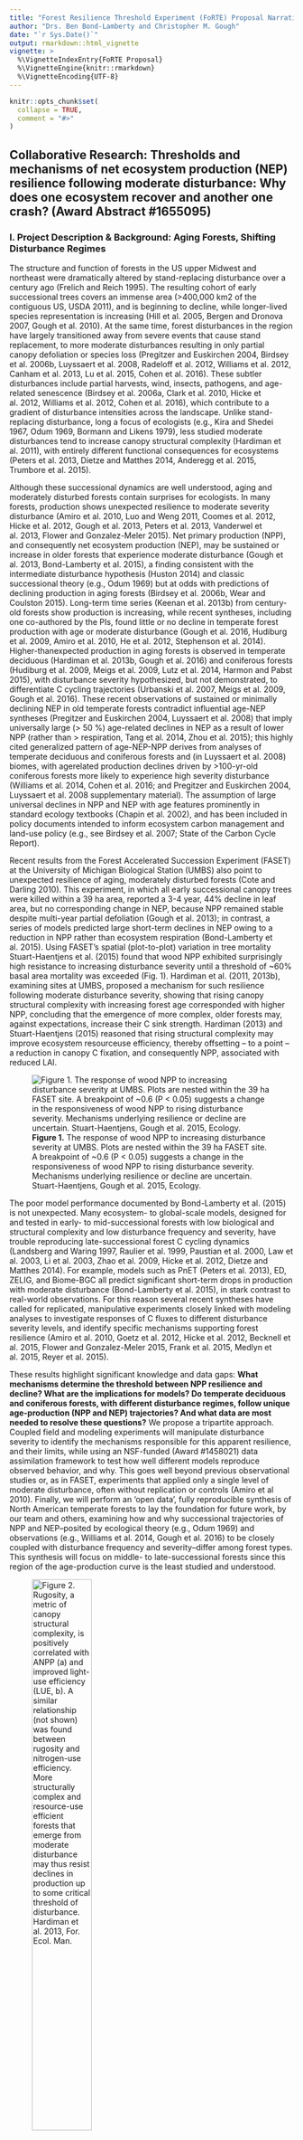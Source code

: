 ```yaml
---
title: "Forest Resilience Threshold Experiment (FoRTE) Proposal Narrative"
author: "Drs. Ben Bond-Lamberty and Christopher M. Gough"
date: "`r Sys.Date()`"
output: rmarkdown::html_vignette
vignette: >
  %\VignetteIndexEntry{FoRTE Proposal}
  %\VignetteEngine{knitr::rmarkdown}
  %\VignetteEncoding{UTF-8}
---
```


```r
knitr::opts_chunk$set(
  collapse = TRUE,
  comment = "#>"
)
```

## Collaborative Research: Thresholds and mechanisms of net ecosystem production (NEP) resilience following moderate disturbance: Why does one ecosystem recover and another one crash? (Award Abstract #1655095)


### I. Project Description & Background: Aging Forests, Shifting Disturbance Regimes
  The structure and function of forests in the US upper Midwest and northeast were dramatically altered by stand-replacing disturbance over a century ago (Frelich and Reich 1995). The resulting cohort of early successional trees covers an immense area (>400,000 km2 of the contiguous US, USDA 2011), and is beginning to decline, while longer-lived species representation is increasing (Hill et al. 2005, Bergen and Dronova 2007, Gough et al. 2010). At the same time, forest disturbances in the region have largely transitioned away from severe events that cause stand replacement, to more moderate disturbances resulting in only partial canopy defoliation or species loss (Pregitzer and Euskirchen 2004, Birdsey et al. 2006b, Luyssaert et al. 2008, Radeloff et al. 2012, Williams et al. 2012, Canham et al. 2013, Lu et al. 2015, Cohen et al. 2016). These subtler disturbances include partial harvests, wind, insects, pathogens, and age-related senescence (Birdsey et al. 2006a, Clark et al. 2010, Hicke et al. 2012, Williams et al. 2012, Cohen et al. 2016), which contribute to a gradient of disturbance intensities across the landscape. Unlike stand-replacing disturbance, long a focus of ecologists (e.g., Kira and Shedei 1967, Odum 1969, Bormann and Likens 1979), less studied moderate disturbances tend to increase canopy structural complexity (Hardiman et al. 2011), with entirely different functional consequences for ecosystems (Peters et al. 2013, Dietze and Matthes 2014, Anderegg et al. 2015, Trumbore et al. 2015). 

  Although these successional dynamics are well understood, aging and moderately disturbed forests contain surprises for ecologists. In many forests, production shows unexpected resilience to moderate severity disturbance (Amiro et al. 2010, Luo and Weng 2011, Coomes et al. 2012, Hicke et al. 2012, Gough et al. 2013, Peters et al. 2013, Vanderwel et al. 2013, Flower and Gonzalez-Meler 2015). Net primary production (NPP), and consequently net ecosystem production (NEP), may be sustained or increase in older forests that experience moderate disturbance (Gough et al. 2013, Bond-Lamberty et al. 2015), a finding consistent with the intermediate disturbance hypothesis (Huston 2014) and classic successional theory (e.g., Odum 1969) but at odds with predictions of declining production in aging forests (Birdsey et al. 2006b, Wear and Coulston 2015). Long-term time series (Keenan et al. 2013b) from century-old forests show production is increasing, while recent syntheses, including one co-authored by the PIs, found little or no decline in temperate forest production with age or moderate disturbance (Gough et al. 2016, Hudiburg et al. 2009, Amiro et al. 2010, He et al. 2012, Stephenson et al. 2014). Higher-thanexpected production in aging forests is observed in temperate deciduous (Hardiman et al. 2013b, Gough et al. 2016) and coniferous forests (Hudiburg et al. 2009, Meigs et al. 2009, Lutz et al. 2014, Harmon and Pabst 2015), with disturbance severity hypothesized, but not demonstrated, to differentiate C cycling trajectories (Urbanski et al. 2007, Meigs et al. 2009, Gough et al. 2016). These recent observations of sustained or minimally declining NEP in old temperate forests contradict influential age-NEP syntheses (Pregitzer and Euskirchen 2004, Luyssaert et al. 2008) that imply universally large (> 50 %) age-related declines in NEP as a result of lower NPP (rather than > respiration, Tang et al. 2014, Zhou et al. 2015); this highly cited generalized pattern of age-NEP-NPP derives from analyses of temperate deciduous and coniferous forests and (in Luyssaert et al. 2008) biomes, with agerelated production declines driven by >100-yr-old coniferous forests more likely to experience high severity disturbance (Williams et al. 2014, Cohen et al. 2016; and Pregitzer and Euskirchen 2004, Luyssaert et al. 2008 supplementary material). The assumption of large universal declines in NPP and NEP with age features prominently in standard ecology textbooks (Chapin et al. 2002), and has been included in policy documents intended to inform ecosystem carbon management and land-use policy (e.g., see Birdsey et al. 2007; State of the Carbon Cycle Report).

  Recent results from the Forest Accelerated Succession Experiment (FASET) at the University of Michigan Biological Station (UMBS) also point to unexpected resilience of aging, moderately disturbed forests (Cote and Darling 2010). This experiment, in which all early successional canopy trees were killed within a 39 ha area, reported a 3-4 year, 44% decline in leaf area, but no corresponding change in NEP, because NPP remained stable despite multi-year partial defoliation (Gough et al. 2013); in contrast, a series of models predicted large short-term declines in NEP owing to a reduction in NPP rather than ecosystem respiration (Bond-Lamberty et al. 2015). Using FASET’s spatial (plot-to-plot) variation in tree mortality Stuart-Haentjens et al. (2015) found that wood NPP exhibited surprisingly high resistance to increasing disturbance severity until a threshold of ~60% basal area mortality was exceeded (Fig. 1). Hardiman et al. (2011, 2013b), examining sites at UMBS, proposed a mechanism for such resilience following moderate disturbance severity, showing that rising canopy structural complexity with increasing forest age corresponded with higher NPP, concluding that the emergence of more complex, older forests may, against expectations, increase their C sink strength. Hardiman (2013) and Stuart-Haentjens (2015) reasoned that rising structural complexity may improve ecosystem resourceuse efficiency, thereby offsetting – to a point – a reduction in canopy C fixation, and consequently NPP, associated with reduced LAI.
  
  ![**Figure 1.** The response of wood NPP to increasing disturbance severity at UMBS. Plots are nested within the 39 ha FASET site. A breakpoint of ~0.6 (P < 0.05) suggests a change in the responsiveness of wood NPP to rising disturbance severity. Mechanisms underlying resilience or decline are uncertain. Stuart-Haentjens, Gough et al. 2015, Ecology.](proposal_fig_1.PNG)
  
  The poor model performance documented by Bond-Lamberty et al. (2015) is not unexpected. Many ecosystem- to global-scale models, designed for and tested in early- to mid-successional forests with low biological and structural complexity and low disturbance frequency and severity, have trouble reproducing late-successional forest C cycling dynamics (Landsberg and Waring 1997, Raulier et al. 1999, Paustian et al. 2000, Law et al. 2003, Li et al. 2003, Zhao et al. 2009, Hicke et al. 2012, Dietze and Matthes 2014). For example, models such as PnET (Peters et al. 2013), ED, ZELIG, and Biome-BGC all predict significant short-term drops in production with moderate disturbance (Bond-Lamberty et al. 2015), in stark contrast to real-world observations. For this reason several recent syntheses have called for replicated, manipulative experiments closely linked with modeling analyses to investigate responses of C fluxes to different disturbance severity levels, and identify specific mechanisms supporting forest resilience (Amiro et al. 2010, Goetz et al. 2012, Hicke et al. 2012, Becknell et al. 2015, Flower and Gonzalez-Meler 2015, Frank et al. 2015, Medlyn et al. 2015, Reyer et al. 2015). 
  
  These results highlight significant knowledge and data gaps: **What mechanisms determine the threshold between NPP resilience and decline? What are the implications for models? Do temperate deciduous and coniferous forests, with different disturbance regimes, follow unique age-production
(NPP and NEP) trajectories? And what data are most needed to resolve these questions?** We propose a tripartite approach. Coupled field and modeling experiments will manipulate disturbance severity to identify the mechanisms responsible for this apparent resilience, and their limits, while using an NSF-funded (Award #1458021) data assimilation framework to test how well different models reproduce observed behavior, and why. This goes well beyond previous observational studies or, as in FASET, experiments that applied only a single level of moderate disturbance, often without replication or controls (Amiro et al 2010). Finally, we will perform an ‘open data’, fully reproducible synthesis of North American temperate forests to lay the foundation for future work, by our team and others, examining how and why successional trajectories of NPP and NEP–posited by ecological theory (e.g., Odum 1969) and observations (e.g., Williams et al. 2014, Gough et al. 2016) to be closely coupled with disturbance frequency and severity–differ among forest types. This synthesis will focus on middle- to late-successional forests since this region of the age-production curve is the least studied and understood.

![**Figure 2.** Rugosity, a metric of canopy structural complexity, is positively correlated with ANPP (a) and improved light-use efficiency (LUE, b). A similar relationship (not shown) was found between rugosity and nitrogen-use efficiency. More structurally complex and resource-use efficient forests that emerge from moderate disturbance may thus resist declines in production up to some critical threshold of disturbance. Hardiman et al. 2013, For. Ecol. Man.](proposal_fig_2.png){ width=50% }


### II. Objectives and Hypotheses

**O1: Identify mechanisms behind both NPP resilience and decline following disturbance.**

* *H1.1: Resilience of NPP to disturbance will be caused by canopy structural changes that increase resource-use efficiency; declines will occur when improved resource-use efficiency is outweighed by severe reductions in LAI and thus canopy photosynthesis.* 
  
  Gough et al. (2013) observed a disturbance-related reduction in landscape-scale LAI of nearly half with no change in NPP. This high resistance of NPP to LAI loss corresponded with improved light-use efficiency and sustained high rates of canopy light absorption. Observational work conducted at UMBS across undisturbed plots varying in canopy structural complexity indicates that more multilayered, heterogeneous (i.e., rugose) canopies have higher light and nitrogen use efficiencies, and are thus more productive (Fig. 2, Hardiman et al. 2013). Such structurally complex canopies may use light more efficiently than simpler canopies, contributing to higher NPP (Ahl et al. 2004, Martin and Jokela 2004, Walcroft et al. 2005, Duursma and Makela 2007, Leuschner et al. 2009, Niinemets 2010, Stark et al. 2012). However, the quantity and surface area of foliage is an essential predictor of production in many ecosystems (van Dijk et al. 2005, Luyssaert et al. 2007, Lindroth et al. 2008, Duursma et al. 2009, Reich 2012), suggesting that critical non-linear thresholds exist (Goetz et al. 2012) in which partial canopy defoliation cannot be offset by improved resource-use efficiency.
  
* *H1.2: Improvements in whole-canopy light-use efficiency following disturbance will be driven by rapid leaf-level physiological and morphological changes that permit canopy subdominants to take advantage of new light.*

  Canopy structure affects light transmission through, and interception by, the canopy (Parker and Russ 2004); consequently, forests with greater structural complexity (i.e., multi-layered with more gaps) are less susceptible to self-shading, improving light harvesting by subdominant canopy elements and thus light-use efficiency of the whole canopy (Gough et al. 2007a, Campbell et al. 2009). Such forests distribute light more evenly throughout the canopy (Walcroft et al. 2005, Duursma and Makela 2007, Pangle et al. 2009), improving mean leaf-level photosynthesis because of the non-linear relationship between C assimilation and absorbed photosynthetically active radiation (Parker et al. 2001, Parker and Russ 2004, Walcroft et al. 2005, Bartemucci et al. 2006, Niinemets 2007, Stark et al. 2012, Niinemets et al. 2015). As canopy gaps form, less solar radiation is available to drive upper canopy photosynthesis, but with minimal resulting declines in mean leaf-level C assimilation by this light-saturated stratum (Canham et al. 1999, Ishii and Asano 2010). Improved light availability and physiological functioning of the lower canopy thus may offset declines in the photosynthetic contribution of upper canopy leaves following a moderate reduction in leaf area, but this is a particularly difficult dynamic for most fixed-parameter models to reproduce (Dietze 2014). Lower canopy plants are important contributors to C storage in forests, including those recently subjected to upper canopy defoliation (Ueyama et al. 2006, Gough et al. 2007a, Misson et al. 2007, Campbell et al. 2009, Stuart-Haentjens et al. 2015). This is a putative, and presently unconfirmed, mechanism for sustained and perhaps higher rates of NPP in old forests (Hardiman et al. 2011, 2013).

* *H1.3: NPP resilience to disturbance will be greatest when nitrogen (N) from senescent individuals is reallocated in support of LAI recovery, and moderately disturbed canopies emerge more structurally complex than undisturbed forests.* 

  LAI recovery is an important process supporting production resistance and resilience to disturbance in forests (Amiro et al. 2010), with the replacement of leaf area, and thus photosynthetic capacity, lost to disturbance closely coupled with canopy N reallocation (Nave et al. 2011). In the first phase of the FASET experiment, leaf area in the treatment forest recovered to predisturbance levels as N from senescent aspen and birch was fully reallocated, rather than leached or immobilized, to residual canopy species in support of new foliage production (Nave et al. 2011, Gough et al. 2013, Nave et al. 2014). Studies at UMBS show that NPP is positively correlated with both canopy N mass and structural complexity, with greater structural complexity and canopy N mass together conferring high rates of production (Hardiman et al. 2013b). Importantly, several recent studies suggest physical and biological complexity confer functional resilience in forest ecosystems, but without explicitly identifying underlying mechanisms (Seidl et al. 2014, Pedro et al. 2015, Metz et al. 2016).
  
**O2: Understand why models fail to replicate observed NPP resilience.**

* *H2.1: Neither a classic big-leaf model (Biome-BGC) nor a partial-differential gap model (ED2, as well as the R version of ED incorporating  ecophysiological disturbances; Dietze and Matthes, 2014) will replicate observed NPP resilience across a disturbance severity gradient.*

  Modeling studies generally either parameterize (Weng et al. 2012) or produce (Peters et al. 2013) mildly nonlinear responses, but exhibit little resilience to moderate disturbance (Dietze and Matthes 2014). We expect that Biome-BGC will be improved by incorporating metrics of canopy structure (proxies for aggregated changes in leaf physiology and shifts in whole canopy light-use efficiency, H2.1), while ED’s lack of a nitrogen cycle will compromise its performance. Following H2.1 and 2.2 above and our previous work in this area (Fig. 3), we anticipate that the treatment of canopy complexity will be crucial to model performance in these aging forests. In addition, the relatively crude state of C-N integration (Yang et al. 2009) in most current models means that foliar N reallocation prompted by disturbance (H1.3) will be difficult to replicate, particularly for the gap-based model. These models will thus vary in their fidelity to observations, implying that the subtle disturbances of aging forests have fundamentally different effects on forest function than the stand-replacing disturbances of most ecosystem models (e.g., Peng and Apps 1999, Running 2008).
  
![**Figure 3.** Model skill in replicating FASET results. Three very different models exhibited 20-80% declines in forest production, in sharp contrast to observations (dark line). Bond-Lamberty, Gough et al. 2015, Biogeosciences.](proposal_fig_3.PNG){ width=50% }

**O3: Using newly available observations and a suite of ancillary data, broadly characterize age-NPP and NEP trajectories separately for temperate deciduous and coniferous forests.**

* *H3.1: An empirical synthesis will reveal shallower post-peak NPP and thus smaller NEP declines in North America’s temperate deciduous forests than in coniferous forests, as well as interactive effects between disturbances (severity and frequency) and leaf habit.*

  Luyssaert et al. (2008), in a transformative but controversial paper nearly a decade ago, reported NEP declines of 50% from peak through 100 years using an aggregated dataset of temperate and boreal forests, while postulating ecosystem structure’s importance in supporting production in older forests. We expect North American temperate deciduous forests, which are increasingly subjected to moderate rather than severe disturbance (Cohen et al. 2016), will exhibit shallower post-peak NEP declines. Indeed, an Ecosphere Innovative Viewpoint authored by the PIs (Gough, et al., 2016) suggests lesser NEP declines for deciduous forests of 16% through the century mark (Fig. 4). While deciduous and coniferous forest production may respond similarly to a given level of disturbance intensity (Hudiburg et al. 2009, Hardiman et al. 2013b), we expect that regional differences in disturbance regime, in part, shape age-NPP-NEP trajectories (Williams et al. 2014, Cohen et al. 2016), with North American deciduous and coniferous forests generally occupying very different space along the disturbance severity continuum (Gough et al. 2016). *No synthesis explicitly contrasting temperate forest types has been conducted and newly available (e.g. FLUXNET) site-level flux (NPP and NEP), disturbance, climate, and ecological data make this analysis timely and critical; ~90% of extant data has been released since Luyssaert et al. (2008).* 

![**Figure 4.** Our synthesis of temperate deciduous forests only suggests shallower NEP declines than expected from syntheses dominated by coniferous evergreen forests. Gough, Bond-Lamberty et al. 2016, Ecosphere.](proposal_fig_4.PNG)

  This work’s open data and reproducible code (cf. our soil respiration database, Bond-Lamberty and
Thomson 2010, that has been used and/or cited by ~150 studies, as well as the current “open experiment”
at https://github.com/bpbond/cpcrw_incubation), will be a critical step and data platform for advancing a
key unresolved area of ecosystem science: how and why ecosystems differ in their production trajectories
(Ryan et al. 2010, Drake et al. 2011). O3 thus ties directly to broader impacts below, supporting sciencebased
management tools to foresters (3) and providing resources for new analyses, beyond the immediate
project and by other researchers (4).


### III. Proposed Research and Methods

  By tightly coupling field, model, and data experiments, our three-pronged approach aims to elucidate biological controls on functional resilience at both the ecosystem and regional scales, understanding why models have trouble simulating the consequences of moderate forest disturbance. 
  
**a. Site-level Manipulations of Disturbance Severity**

  The experimental portion of our proposed work will be conducted at the University of Michigan Biological Station (UMBS, 45 35.5' N, 84 43' W), in a secondary successional forest that is comprised of bigtooth aspen (Populus grandidentata), northern red oak (Quercus rubra), red maple (Acer rubrum), paper birch (Betula papyrifera), and eastern white pine (Pinus strobus). Average overstory tree age is ~100 years, decades older than the majority of forests in the U.S. northeast and upper Midwest. The plant community composition is typical of many forests in the upper Great Lakes region (USDA, 2008). 
  
  A principal research objective of NSF and DOE-supported long-term UMBS forest ecosystem studies, on which Gough is co-PI and Bond-Lamberty is a collaborator, is to identify physical and biological mechanisms controlling C cycling in disturbed and aging mixed deciduous-conifer forests. The Forest Accelerated Succession ExperimenT (FASET), in which >6,700 Populus and Betula trees were
stem girdled in 2008 within a 39 ha area, has investigated how C pools and fluxes change as forests undergo a transition from early to later successional canopy dominants. The overarching FASET hypothesis, supported by results from this landscape manipulation, is that forest production across much of the region will be resilient following partial canopy defoliation and subsequently increase as canopies become more biologically and structurally complex, and as nitrogen (N) not taken up by senescing aspen and birch trees is redistributed to other species assuming canopy dominance. The experiment employs paired C cycling measurements within separate treatment and control meteorological flux tower footprints. The girdling treatment expedited mortality of early successional aspen and birch, promoting an emerging canopy that structurally and compositionally approximates projected ~50-yr regional successional changes (e.g., Wolter and White 2002). FASET’s experimental disturbance is similar in severity to a single level of moderate disturbance from wind, insects, and pathogens (Amiro et al. 2010, Hicke et al. 2012). Support from a DOE Ameriflux Core Site award ensures continuous collection of C cycling and meteorological data from flux tower footprints during the duration of work proposed here.

  FASET was a crucial first experiment in advancing ecological understanding of the C cycle’s response to moderate severity disturbance, but it was designed to examine landscape scale C cycling processes following a single level of disturbance severity. Inherent spatial variation in tree mortality, a function of aspen and birch density, allowed for intriguing characterization of wood NPP’s response to multiple levels of disturbance severity (Fig. 1), but the experiment did not systematically characterize mechanisms underlying forest production’s resilience across a range of disturbance severities, or link directly with planned modeling experiments (Nave et al. 2011, Gough et al. 2013). By contrast, the work proposed here tightly integrates empirical and modeling experiments throughout, and explicitly links stand-level mechanisms to larger-scale analyses. We stand on the shoulders of FASET, in particular its successful approach to manipulating and quantifying the C cycle’s response to disturbance, but aim to unambiguously identify the mechanisms driving forest resilience or decline, and understand how and why models may fail to replicate observations.
  
**b. Experimental Layout**

  As a new, integral component of this landscape-scale study, we propose a replicated ecosystem manipulation of disturbance severity to systematically identify thresholds and mechanisms associated with either NPP resilience/resistance or decline (Fig. 5). We will implement disturbance severity treatments that target LAI declines of 45 % (~FASET’s peak defoliation level), 65 % and 85 % in addition to an unmanipulated control. This range of disturbance severity encompasses and significantly extends FASET’s disturbance level, permitting us to identify the level of disturbance and associated mechanisms that cause NPP to decline. We will install four replicates of the four disturbance levels, for a total of 16, 0.5 ha treatment plots, each containing approximately 450 canopy trees (DBH ≥ 8 cm). Using 10-15 yr UMBS inventories and assessments of soils and plant communities, we have identified four replicates within a middle range of forest productivity (NPP of ~6 Mg C ha-1 yr-1). We limit our plots to areas outside of the C flux footprint of a meteorological (eddy-flux) tower in the unmanipulated, control forest (Gil Bohrer, UMBS meteorologist, personal communication). 

![**Figure 5.** Proposed experimental layout, with 4 full replicates of disturbance severity (expressed as fraction of canopy defoliation). The large semicircular plot and 3, 2 ha square plots (gray pixelated) illustrate locations of FASET plots installed in 2008 to examine landscape level responses to moderate disturbance that caused a temporary 44 % decline in LAI. ](proposal_fig_5.PNG){ width=50% }

  Each 2 ha treatment replicate is a grouping of four, 0.5 ha circular plots, each with a 25 m unmanipulated forest buffer, in which our defoliation treatments were randomly assigned. Circular plots comprising a replicate are irregularly clustered to control for inherent spatial variation in productivity (i.e., NPP), soils, tree communities, topography, and to avoid property boundaries and existing long-term experimental plots. Two random 0.1 ha subplots (together containing ~180 canopy trees) will be established in each plot interior for C and N cycling, physiology, phenology, and microclimate measurements (below). The UMBS Land Use Committee and Director (K.J. Nadelhoffer), and FASET PI (P.S. Curtis) have approved the location of proposed treatment plots shown in Fig. 5. 

  The main experiment (years 2-4) will follow an initial field season of pre-treatment data collection (year 1). We will systematically impose a gradient of disturbance severity by stem girdling dominant canopy trees, chosen to meet defoliations of 45 to 85 % (in addition to the control). We will use site- or region-specific allometry relating stem diameter to LAI to meet targeted defoliation levels. Early-successional aspen and birch will be marked for girdling first, with additional canopy dominant trees (of other species) randomly selected for girdling thereafter to reach targeted disturbance severities. During April-May 2017 (when the phloem and xylem are easily separated) and following one full year of pre-treatment data collection, we will employ sawyers (as in the successful FASET experiment) to score targeted trees and use pry bars to remove bark. This will simulate a range of disturbance intensities commonly prompted by insect outbreak, wind, or disease (Frelich 1995, Frelich and Reich 1995, Chen and Poland 2009, Nuckolls et al. 2009, Ford et al. 2012, Cohen et al. 2016). Stem girdling effectively killed aspen and birch trees in the first phase of the FASET experiment (Nave et al. 2011), resulting in rapid physiological decline, on average, within 1 year and mortality within 2-3 years. Other studies demonstrate a similarly rapid, often 1-year, return to pre-disturbance NPP following moderate disturbance (Amiro et al. 2010). We thus are confident that our 3 years of post-treatment measurements will coincide with peak LAI losses and, importantly, the critical period of dynamic canopy structural reorganization that we hypothesize constrains the trajectory of C cycling resilience or decline (see Fig. 1). Girdling eliminates transport of photosynthate to roots via the phloem, but allows xylem water transport. Unlike trunk removal, root suckering is minimal because root-stimulating auxins do not accumulate.

**c.	Research Methods – Interaction between Field and Modeling**

  Sections (d) and (e) detail the field and modeling methods, respectively. These activities will be closely coupled through a feedback loop between sampling and modeling (Fig. 6), which takes inspiration from recent calls to improve model-experimental communication and productivity (Dietze et al. 2013, Medlyn et al. 2015). Our aim is to jointly strengthen fundamental empirical and modeling knowledge of the C cycle’s response to moderate disturbance. The experimental design of the disturbance gradient (above), the measurements and their sample sizes (below), and the initial model experiments (below) are based on our biological understanding of this ecosystem, the sampling requirements to quantify NPP robustly (Gough et al. 2008), and our a priori knowledge of the models’ strengths and weaknesses. In each year, model assimilation experiments will iteratively inform the next field season’s sampling priorities, in particular by adjusting sample sizes. Further details are provided in the relevant sections below.
  
![**Figure 6.** Overall project design, in which the initial field measurements are informed by a priori understanding of UMBS biology from the FASET project and model characteristics. After each field season, we interrogate the models (and potentially results of data synthesis): what adjustments will be most valuable to make the following year?](proposal_fig_6.PNG){ width=50% }
  

**d.	Research Methods – Field [Hypotheses addressed in brackets] **
  We will conduct C and N cycling measurements to quantify total NPP and identify the mechanisms that enable resistance to moderate disturbance. Inventory approaches across a full range of disturbance severities will be used to estimate NPP in each of the two subplots nested within the 16 treatment plots. Even with disturbance-related increases in forest structural heterogeneity, NPP estimates at UMBS are made with high certainty following disturbance (95 % C.I. of estimated total NPP averages ± 16 %) (Gough et al. 2007a, Gough et al. 2010, Gough et al. 2013), and closely parallel independent meteorological estimates of NEP (Gough et al. 2013). We will calculate wood NPP as the annual sum of total subplot wood mass increment per unit area, determined from band dendrometers fitted permanently to a quarter of all live (prior to treatment) trees ≥ 8 cm stem diameter (D, n = ~700 trees total from all plots). Pre-treatment D will be recorded for all trees within each subplot and the D increment of trees without dendrometers inferred from fitted trees of the same species and disturbance level (Gough et al. 2010). We will corroborate inferred estimates by re-measuring the diameters of all trees in year 3, including those that have newly grown into ≥ 8 cm D class. We will estimate wood mass using site- and region-specific allometric equations relating D to wood mass (Gough et al. 2008). Leaf NPP will be estimated from annual litter mass production. Annual overstory leaf production will be quantified using five, 0.25 cm2 litter traps per subplot. Understory production will be estimated from two, 4 m2 plant survey quadrats within each subplot to determine fern and seedling/sapling production of individuals with D < 8 cm (Gough et al. 2007a). We will quantify fine root NPP from 5 root in-growth cores (1 m depth) harvested twice annually from each subplot, a frequency and sample size that UMBS minirhizotron data show is sufficient for accurately quantifying fine root growth and turnover before and after disturbance (Gough et al. 2008, Nave et al. 2011). Components of NPP will be summed to derive total NPP and error estimated according to Gough et al. (2008). [H1.1, 2.1] 
  
  We will quantify foliar N mass and reallocation among senescent and undisturbed residual plants, including those in the understory, and estimate whole canopy N mass via annual sampling of green-leaf N and leaf litter mass (Dronova et al. 2011, Nave et al. 2011, Gough et al. 2013). We will estimate foliar N reallocation and retention, rather than quantify N losses directly, because canopy N at our site is closely coupled with physiological properties that constrain NPP (Goodrich-Stuart et al. 2015). Canopy N losses from leaching, denitrification, and microbial immobilization, even in plots experiencing high levels of disturbance, were physiologically negligible within FASET’s moderate range of disturbance (Nave et al. 2011, Gough et al. 2013, Nave et al. 2014), but may be a mechanism causing production to decline following more severe disturbance (White et al. 2004, Gough et al. 2007a); therefore, we will carefully track and infer canopy N losses from inter-annual declines, should they occur, in total canopy N mass (Arain et al. 2006, Wang et al. 2013). Within one subplot in each of the 16 treatment plots, we will profile the green leaf N chemistry of the (~3 to 5) dominant species. Within each subplot, we will collect 20 leaves each from upper, middle, and lower (including understory) canopy positions annually during the peak of the growing season (July or early August). Dried leaves will be assayed for percent N on a Costech Analytical CHN analyzer (Costech International) in the UMBS Chemistry Lab. We will calculate species and whole canopy N stocks as the product of annual litterfall mass, determined from litter traps, and species’ foliar percent N values (Hardiman et al. 2013b). [H1.1, 1.3, 2.1]
  
  We will track canopy phenology with a LAI-2200 Plant Canopy Analyzer (LI-COR Inc.) to determine whether the timing of leaf emergence and drop is altered by moderate disturbance (Potter et al. 2003). Readings will be taken every 3 m along 2 transects in each treatment plot on ~8 sampling dates from May (leaf emergence) to November (leaf drop). Phenology is a strong constraint on model performance, and a metric on which most models perform poorly (Richardson et al. 2012). In addition, a suite of leaf-level measurements will be used to quantify changes in physiological and morphological parameters of dominant and subdominant canopy trees and of “released” trees in the understory following disturbance (Gough et al. 2004), in particular maximum stomatal conductance (via LI-COR 6400), specific leaf area, and leaf C:N, which are highly influential parameters in most models including Biome-BGC and ED2 (e.g., White et al. 2000). [H1.2, 2.1]
  
  We will quantify canopy structure, including metrics such as rugosity, gap fraction, and clumping indexes, annually along 2 perpendicular transects in each 0.5 ha plot at peak LAI using a portable canopy LIDAR (PCL). The design, operation, and validation of this system is described in Parker and Russ (2004) and was used previously at our site, following the development of analytical software, to relate canopy structural complexity to NPP (Hardiman et al. 2011, Gough et al. 2013, Hardiman et al. 2013a, Hardiman et al. 2013b) (Fig. 2). The PCL is based on an upward looking, near-infrared pulsed-laser operating at 2000 Hz (model LD90-3100VHS-FLP, Riegl USA). Prior analysis of UMBS forests indicates that canopy structural metrics derived from LIDAR measurements may be stronger correlates of stand-scale productivity than LAI; they also provide precise empirical height profiles, a much more stringent diagnostic test for model performance than simply LAI. [H1.1, 1.3, 2.1]
We will quantify disturbance-related shifts in canopy light distribution, and soil temperature and moisture using an array of solar and battery powered sensors deployed in one subplot within each of the 16 treatment plots. PPFD will be recorded to a datalogger at 0.1 Hz and averaged over 10 minute intervals during the leaf-on period with an array of eight randomly distributed sensors (LI-190 Quantum Sensor, LI-COR Inc.), and used to determine growing season fAPAR and APAR (Beaudet et al. 2007, Kranabetter and Simard 2008, Tobin and Reich 2009). An existing BF5 sunshine sensor (Delta-T Devices, Cambridge, UK) mounted on a nearby tower measures above canopy total and diffuse radiation for the estimation of fAPAR. Year-round soil temperature (7.5 cm) and moisture (20 cm) will be recorded hourly using a datalogger in 5 randomly assigned locations within each of the 16 plots via Hobo temperature (thermocouple) and moisture (TDR) probes (Onset Computer Corporation, Pocasset, MA USA). [H1.1, 1.2, 2.1]

**e.	Research Methods – Modeling**

  The modeling component of the project will parallel and complement the fieldwork, asking when NPP declines with increasing disturbance, why the models fail (as we hypothesize) to match field observations of NPP and nitrogen reallocation, and, as a byproduct of these questions, which field-measureable parameters are critical to constrain these model components. We will use two complementary models running under a unified data assimilation framework. The first is a version of Biome-BGC, a classic “big leaf” model with coupled water, carbon, and nitrogen cycles (Running and Gower 1991, Thornton and Rosenbloom 2005), and a Farquhar photosynthesis submodel. Its algorithms form the basis of NCAR’s Community Land Model (CLM), and the model has seen significant recent development work (Higy et al. 2016). The second is ED2, a model that uses size- and age-structure partial differential equations (PDEs; Moorcroft et al. 2001) to approximate the behavior of a stochastic gap model at medium to large scales. ED2 has been used for a variety of optimization and data assimilation exercises (Medvigy et al. 2009), and was recently rewritten by Dietze and Matthes (2014) to investigate the impact of FASET-like disturbances. The complementary nature of these models is critical: one is a “big leaf” biogeochemical model focusing on process representation, while the other emphasizes mathematical scaling of a gap model across time and space; both are part of the development stream of CLM, as well as DOE’s new Accelerated Climate Modeling for Energy (ACME). This provides a strong framework for examining if experimental treatment effects can be reproduced in diverse modeling experiments.
  
  *Model and data development.* We will use the NSF-funded PEcAn framework for ecosystem model analysis and data assimilation (http://pecanproject.github.io). PEcAn is an open-source, modular workflow that manages the flow of information into and out of ecosystem models, providing a set of tools to quantify and propagate parameter uncertainty (e.g., Dietze et al. 2014). Prior probability distributions for model parameters are stored in the PEcAn database and automatically updated with a hierarchical Bayes meta-analysis when new data are added to the database. These updated distributions are sampled to drive an ensemble of model runs, which can quantify parameter sensitivity and model prediction uncertainty. PEcAn currently supports ED2, and given our experience with Biome-BGC (Bond-Lamberty et al. 2005) and PEcAn support (see letter of support), we do not anticipate problems adding this model into the PEcAn framework. PEcAn’s primary PI, Dr. Michael Dietze, has indicated that single-site version of CLM 4.5 (Oleson et al. 2013) will be added during our project’s funding period, and we will test it as well. Biome-BGC already has an existing disturbance mechanism that can, with minimal effort, be modified to include the effects of stem girdling on canopy structure as proposed here. ED2 models subgrid (~10 ha) disturbance heterogeneity using its PDEs to approximate the behavior of a spatially distributed ensemble of individual plants.
  
  *Model initialization and optimization.* The first phase of our modeling work will optimize the models by using (i) the known parameter sensitivities of the two models, (ii) eight years of post-treatment FASET data, to which Gough has full access as project co-PI, and (iii) ongoing measurements in the unmanipulated control site (with the selection of UMBS as a long-term Ameriflux Core site ensuring C flux data from treatment and control sites through at least 2020). The breadth and length of these records provide a strong constraint for the modeling experiments, as meteorological variability means that data assimilation experiments greatly benefit from longer records (Hill et al. 2011). Model optimization is a standard procedure using PEcAn (Dietze et al. 2014). Critical parameters–e.g., C:N ratios, specific leaf area–have been well characterized at UMBS. In summary, this phase will result in model parameter sets that produce the best fit between model outputs and decadal (pre-experiment) observations at UMBS.
  
  *Model testing.* The second modeling phase will examine at what point, and why, the models fail in replicating how NPP responds to the three disturbance intensity treatments. By the end of year 3 (2018, see timeline below) we will have two years of data on forest response to experimental treatments against which the models will be tested. Following the hierarchical approach of Wang et al. (2009) and the recommendations of Medlyn et al. (2015), we will use three functionally cascading tiers (leaf level, plant-level C and N cycling, and litter/soil dynamics) for analysis. These tiers are mostly common to both models (except for N cycling, which will be Biome-BGC only) and map directly onto the hypothesized structural and allocation reasons for ecosystem resilience. Within each tier, we will quantify model deviation from observations based on root-mean-square difference between modeled and observed data (Taylor 2001), to identify the model tier and then specific processes most responsible for the models’ hypothesized failure to simulate NPP resilience, increased structural complexity, and N reallocation. The models will be run across the full suite of disturbance severity within the PEcAn framework. [H2.1]
Uncertainty estimation. We will focus on uncertainty estimates from two sources: the observational means and errors associated with critical parameters, and interannual climate variability effects from ensembling (Thornton et al. 2002). We will use these results to estimate parameter means, distributions, and correlations, providing insight into model function, measurement priorities, and improved predictive understanding. At the moment we are particularly interested in using PEcAn, Biome-BGC and ED2 to “rate the data” (Keenan et al. 2013a), to determine which measured variables are relatively redundant and which should be prioritized, i.e., be given additional resources (increasing sample sizes) the following year. We will perform this exercise annually (Fig. 6). [H2.1]

**f.	Research Methods – Synthesis of NPP and NEP-Age Trajectories in Temperate Forests**

  Following O3.1, the synthesis will use previously unavailable data to examine how temperate forest C cycling changes with age, disturbance frequency and severity, and leaf habit in a fully reproducible framework. We estimate, based on our recently published synthesis of deciduous forests only (Gough et al. 2016), that ~90% of extant data have been released since the well-known analyses by Luyssaert et al. (2007, age-focused) and Amiro et al. (2010, disturbance-focused), making our analysis of interacting age-disturbance effects timely and needed. We focus on North America’s temperate deciduous and coniferous forests since past and present disturbance regimes are well differentiated for these forest types (Cohen et al. 2016, Gough et al. 2016), providing a rigorous test of H3.1. 
  
  We will perform two complementary syntheses. The first uses a “space-for-time” substitution employed in several highly influential age-production analyses (Luyssaert et al. 2008, Tang et al. 2014), and the second a site-level time-series analysis (Amiro et al. 2010) that explicitly couples interannual and decadal changes in NPP and NEP with disturbance. The first approach allows examination of broad multi-century trends in production as shaped by disturbance, but is limited by potential co-varying drivers of production and similar artifacts common to multi-site analyses (cf. Magliocca et al. 2015). The second, site-level, analysis takes advantage of a growing number of mid-successional temperate forests with 10+ years of continuous NPP and NEP data (N = 7 deciduous, N = 4 conifer based on the current FLUXNET2015 database) to examine whether disturbance modifies the post-peak production trajectories of a collection of mid-successional forested sites, similar in approach to recent analyses examining environmental drivers of decadal production (Keenan et al. 2013b). This will provide new explanatory power for interpreting trends reported by Amiro and co-authors: variable, but unattributed, shifts in NEP among forest ecosystems subjected to moderate disturbance (see Amiro et al. 2010, figure 5).
  
  Both space-for-time and time-series syntheses will use recently released (Dec. 2015, July 2016) FLUXNET2015 Tier 1 (open and free use) and Tier 2 (collaboration/consultation required) NPP and NEP data (the latter provided in Biological, Ancillary, Disturbance and Metadata, BADM) and, because not all site data are posted via FLUXNET, published NPP and NEP estimates for North American temperate forests. Presently, 18 and 57 North American temperate deciduous and coniferous forests, respectively, are included in the FLUXNET2015 release (http://fluxnet.fluxdata.org/data/data-availability/), with upcoming releases including additional sites. Also, we have assembled data for 65 North American temperate forests (as part of Gough et al., 2016 synthesis); some, but not all, overlap with FLUXNET2015. The FLUXNET2015 release increases sample size, will ensure standardized processing of eddy covariance-based NEP, and provides key ancillary climate and disturbance data. We will supplement the FLUXNET2015 and Gough et al. datasets with ancillary data–in particular, the CRU (Climatic Research Unit, U. of East Anglia) historical climate data, the SoilsGrids1km three-dimensional soils database (Hengl et al. 2014), and ORNL DAAC N deposition data (Dentener et al. 2006). 
  
  Site disturbance – severity and frequency – will be derived from TimeSync (Cohen et al. 2010, Cohen et al. 2016), and compared with on-the-ground disturbance records when available. TimeSync is a highly calibrated and validated (Schroeder et al. 2014) visualization tool for quantifying disturbance severity at a high resolution via change detection of 30m x 30m Landsat time-series imagery. The coherent timespan and fine spatial scale of TimeSync’s inferred disturbance data, coupled with FLUXNET’s NPP and NEP data, will allow for a more quantitative analysis of the effects of disturbance on C cycling than previous efforts (e.g. He et al. 2012). Several sites, including (deciduous) Harvard Forest, UMBS and (coniferous) Metolius, have published records of disturbance severity and frequency (Urbanski et al. 2007, Meigs et al. 2009, Gough et al. 2013). These observational data are important as a validation of TimeSync data, and because they show that disturbance-related tree mortality (e.g., comparable to NPP in some years; Urbanski et al. 2007) and LAI decline (e.g., 44 % reduction from peak; Gough et al. 2013) is significant for many sites and well within the disturbance severity and spatial scale detection limits of Landsat and TimeSync (Cohen et al. 2010, Kennedy et al. 2012, Pflugmacher et al. 2012). 
  
  Because the FLUXNET data are not amenable to formal meta-analysis techniques (Hedges et al. 1999), we will instead use two broad regression and machine-learning tools in both the space-for-time and time-series approaches. The first uses non-parametric and frequentist change-point detection algorithms (Killick et al. 2012), implemented in the changepoint and BreakoutDetection packages in R, to identify potential transition phases during succession for forest stands with similar disturbance characteristics (in space-for-time analysis) and changes in site production trajectories following disturbance (in time-series analysis). These algorithms are entirely data-driven (i.e., they do not require a pre-specified number of segments or inflection points). We will also compute standard metrics such as quantity and time of maximum C fluxes. In a second analysis, we will examine how different factors affect these change-points, transition phases, and peaks using Random Forest (RF), a nonparametric machine learning technique for classification and regression. RF calculates variable importance by aggregating regression trees using different random samples of the data (Breiman 2001). This will allow us to quantify how temperate forest NPP and NEP trajectories differ with disturbance, region, climate, soils, N deposition, and leaf habit. The PIs have extensive experience with these techniques (Bond-Lamberty et al. 2012, Bond-Lamberty et al. 2014, Stuart-Haentjens et al. 2015).
  
  This work will produce syntheses, as described above, but also an open platform for future analyses. The PIs have a long and successful history of collaborative and synthetic analyses (Bond-Lamberty et al. 2015, Gough et al. 2016) that have generated nearly 1000 citations and catalyzed additional research and workshops. The PIs have also pushed strongly for open data and reproducible science (Rueegg et al. 2014, Bond-Lamberty et al. 2016): PI Gough contributes to the FLUXNET datasets described above, while Bond-Lamberty has contributed to, and curates, several databases (Bond-Lamberty and Thomson 2010, Kim et al. 2012, Falster et al. 2015) that many other scientists have used and built upon for subsequent analyses. This experience gives us the motivation and skills to create an open “platform” – a code repository for reproducible data processing (that can be easily re-run after new FLUXNET data releases, for example); web-accessible data visualization tools, using the shiny framework (http://shiny.rstudio.com); and reproducible and transparent analyses and manuscripts (the latter using RMarkdown). This will extend and improve on efforts, by both FLUXNET and the broader science community, to understand age-production successional trajectories, and serve as a tool and resource readily accessible to researchers, educators, and policy-makers.

**g.	Testing the Hypotheses**

* *H1.1:* We will quantify annual nitrogen- and light-use efficiencies as NPP per unit canopy N mass or light absorbed (i.e., APAR), respectively (Runyon et al. 1994, Gower et al. 1999, Dronova et al. 2011, Hardiman et al. 2013b). We will quantify annual peak LAI, and conduct annual LIDAR scans of the canopy to derive quantitative metrics of canopy structure (Hardiman et al. 2011, 2013). We will examine whether shifts in resource-use efficiency over time correspond with disturbance-generated changes in canopy structure, and determine the threshold at which greater resource-use efficiency no longer compensates for LAI losses. 

* *H1.2:* We will compare light distribution between, and leaf-level physiology and morphology of, the canopy dominant and subdominant vegetation as structural shifts unfold following disturbance. We expect that leaf-level photosynthesis of subdominants will increase significantly as canopy gaps form and light penetrates deeper into the canopy, while photosynthesis of dominant canopy individuals remains relatively stable; this will drive an increase in ecosystem light-use efficiency. We will initially focus on SLA and leaf N, critical parameters for scaling and ecosystem modeling (Reich et al. 2007), but these may change depending on the data assimilation experiment results (described above).

* *H1.3:* We will examine changes over time in species’ foliar and whole-canopy N mass, and assess whether complete N reallocation in support of LAI replacement together with enhanced canopy structural complexity (e.g., higher gap fraction and rugosity, lower clumping index) confer greatest (i.e., most rapid and complete) resilience or resistance to moderate disturbance.  

* *H2.1:* After optimizing the parameters to which each model is most sensitive, we will evaluate model skill, propagating both observational (plot-to-plot) and model-derived (as described above) errors. This will be performed in the PEcAn framework using several primary data streams such as NPP, leaf-level photosynthesis, canopy vertical profiles, and C:N ratios. For example, we will test how the models’ fixed C:N ratios constrain their performance by quantifying how close the models’ optimum canopy N parameters are to observed values. We anticipate they will diverge as the imposed disturbance intensity increases, and that ED2 in particular will suffer from its lack of a nitrogen cycle.

* *H3.1:* We will test our a priori hypothesis, that deciduous forests will exhibit shallower post-peak NPP and NEP declines than coniferous forests, against the results of the data-driven synthesis. The algorithm-derived variable importance rankings will be tested for spatial variability and influential outliers, and a pseudo (out-of-bag) R2 calculated.  Hypothesized interactive effects between disturbance severity, frequency, and leaf habit will also be tested. Finally, we will compare these synthesis results against the site-level model sensitivities derived from the data assimilation exercises, and assess to what degree UMBS is representative, or not, in the larger landscape of similar forests.

### IV.	Broader Impacts of the Proposed Work: Integration of Research, Education, and Outreach

  In addition to the broader impacts detailed below, the work will advance a productive, but to date unfunded, collaboration between middle career scientists at the Joint Global Change Research Institute and Virginia Commonwealth University. Additionally, this project will contribute to a prolific legacy of forest ecology experiments at UMBS, and support present and future research and teaching at the Station.

*1) Enhance undergraduate research training opportunities for VCU’s diverse student body.* 

  We propose a new undergraduate research training program, with an emphasis on underrepresented students in the sciences, which will support student research activities at UMBS and academic year research mentoring at VCU. The benefits of such training to students of the sciences are well-established, and include an increased capacity to formulate hypotheses and execute research activities, analyze data, and effectively communicate research results (Kardash 2000, Landrum and Nelsen 2002, Bauer and Bennett 2003, Seymour et al. 2004, Hunter et al. 2007). Undergraduate students with graduate preparatory experience are also more likely to pursue Ph.D. degrees in the sciences (Hathaway et al. 2002, Russell et al. 2007, Junge et al. 2010). This trend is particularly true among underrepresented groups in the sciences, with effective undergraduate research training programs often providing transformative career-shaping experiences (Barlow and Villarejo 2004, Villarejo et al. 2008, Hurtado et al. 2009, Jones et al. 2010).
  
  VCU enrolls and awards a high percentage and volume of baccalaureate biology degrees to ethnic and racial minorities, making the program an ideal target for enhancing the graduate preparedness of underrepresented minorities in the sciences. VCU Biology trains the largest number of undergraduate majors at the university (1,974 of 22,335 students enrolled, 2014-2015), and is among the top 20 universities in the nation for biology degrees awarded to ethnic and racial minority students. In Spring 2015, 19.1 % of enrolled undergraduate biology students were African American, exceeding the national average of 13 % (NSF, 2013). A high percentage of biology undergraduates (26.6 %) were Asian/Pacific Islanders, a value that far surpasses the national average of 5.6 %. 
  
  We will use NSF support to cultivate and enrich ongoing efforts at VCU to enhance undergraduate research training by: a) initiating an annual “field research” day for undergraduates at VCU’s nascent field station, the Rice Rivers Center (http://ricerivers.vcu.edu/); b) directly engaging a subset of students in collaborative research at UMBS; and c) using data collected from UMBS to support a research training biology capstone seminar. We describe each of these:

* *a)	Initiation of a “field research” day.* Surveys of VCU biology undergraduates in an upper level field course instructed by PI Gough (Forest Ecology, BIOL 422) indicate that 55 % of students enrolled are pre-health and 20 % are undecided in their career choice (n=48). These surveys additionally suggest that students would consider non-professional science careers, though many are unaware of other options. We will use NSF support to initiate a “field research” day at VCU’s field teaching and research station (located 50 km east of main campus), in which 40 undergraduate first-year students enrolled in an existing Introduction to Biological Science I (BIOL 151) course will participate in an all-day field research workshop. The intent of the workshop is to inform and educate biology students in their first year of the breadth of ecological research opportunities available to prospective undergraduate researchers and to showcase career options in ecology. The workshop will highlight aquatic, terrestrial, and wetland research conducted at the Rice Rivers Center. The PIs will open the workshop with an ecology career seminar. Post-workshop surveys will be conducted to determine the effectiveness of the workshop in enhancing understanding of career options in ecology.

* *b)	Provide summer fellowships for four VCU undergraduates to attend UMBS as research investigators.* Student collaborators will reside at UMBS during the 8-wk summer session and serve on the broader Forest Ecosystem Study team, which perennially includes 20-30 students, postdocs, and PIs from multiple institutions. Our research group has trained scores of undergraduate investigators through the long-term NSF supported REU program titled “Biosphere-Atmosphere Interactions in a Changing Global Environment”. PI Gough has mentored 17 REU participants, with 10 undergraduate advisees co-authoring 6 published manuscripts (Gough et al. 2007a, Gough et al. 2007b, Gough and Elliott 2012, Hardiman et al. 2013b, Fahey et al. 2016, Schmid et al. 2016); one manuscript with 2 undergraduate co/authors (one as lead) is in review. Given VCU’s diverse student body, we anticipate that directed recruiting of underrepresented groups will be unnecessary. However, we will advertise through the VCU Undergraduate Research Office, and model our fellowship application after that for the UMBS NSF REU program, which also seeks to enroll underrepresented students in the sciences.

* *c)	Data in support of a biology capstone seminar.* Undergraduate students interested in pursuing advanced degrees in the sciences are often ill-prepared to navigate the graduate application and admissions process (Coronado et al. 2010). UMBS data collected by VCU undergraduate research investigators will be summarized and presented to peers during a new biology capstone seminar intended to prepare graduating seniors for the (non-professional) graduate school application process. VCU students who have conducted undergraduate research and who are pursuing graduate training will be targeted. The course, directed by PI Gough, will require undergraduate student researchers to present their findings (including participants in UMBS research), assist students in identifying a suitable graduate program in the sciences, and will offer approaches to applying to graduate school. Course topics will include how to appropriately contact candidate graduate mentors, seek student financial support for graduate school, and effectively prepare for the Graduate Record Exam (GRE). 

*2) Pursue educational and collaborative tie-ins for high school teachers and students.* We will work with primary and secondary educational institutions, taking advantage of the DOE Science Undergraduate Laboratory Internship (SULI) at PI Bond-Lamberty’s institution, and Workforce Development for Teachers and Scientists (WDTS) programs. The PIs, who have existing roles in K-12 science education, will work with educators to develop forest C Cycling laboratory modules for elementary through high school science classes.

*3) Delivery of science-based management tools to regional foresters.* We will host, at UMBS, a 1.5 day workshop for natural resource managers during the autumn of the fourth funding year titled “Complexity in Forests of the Upper Great Lakes: Merging Science and Management”. The objective of the workshop will be to deliver to foresters of the upper Great Lakes region science-based strategies for enhancing ecosystem goods and services, including forest C storage, by implementing management practices that augment forest structural complexity. This workshop will build on emerging science-driven silvicultural paradigms that aim to diversify services derived from forests by increasing, rather than diminishing, forest structural complexity (Puettmann et al. 2009). UMBS and its research faculty, including PI Gough, have a strong record of hosting and delivering science-based management tools to foresters. Gough maintains professional relationships with natural resource-focused NGO, USDA Forest Service, and Michigan DNR personnel, and will advertise the workshop broadly among these groups. He is also a past member of the Society of American Foresters (SAF) and will work with this organization to ensure that participating foresters receive credit in support of their SAF Certified Forester certificate. During the workshop, we will offer tours of the experimental site, conduct breakout sessions to identify common science and silvilcutural knowledge gaps in relation to the workshop’s theme, and deliver science-based, including modeling, management tools through presentations, technical documentation, and demonstration modeling exercises. Biome-BGC has seen significant application in managed forests (e.g., Cienciala and Tatarinov 2006), and we will use an Excel version of it for hands-on demonstrations.

*4) Data and code platform for future age-NPP and NEP analyses.* The synthesis component of the project (section IVf), leverages our extensive experience with reproducible methods and open data (e.g. Bond-Lamberty and Thomson 2010, Bond-Lamberty et al. 2016) to lay the foundation for future modeling and empirical analyses addressing how and why age-NPP/NEP trajectories differ among forest types. Though our emphasis is on ecosystem structure, we expect such a resource (of fully reproducible code and data) to be broadly useful, providing significant “value added” to FLUXNET and other data sources.

### V.	Personnel

  Gough and Bond-Lamberty have a long-standing working relationship, recently co-authoring papers that examined modeled responses to moderate disturbance (Bond-Lamberty et al. 2015) and marshaled evidence for sustained production in aging temperate deciduous forests (Gough et al. 2016). The two postdoctoral researchers, one hosted by VCU and the other at PNNL, will be essential team members, participating in data collection and analysis, modeling activities, mentoring, and dissemination of our research results (see Postdoctoral Researcher Mentoring Plan). Gough will advise one VCU M.S. student annually on the project (2 over the course of the project), with Bond-Lamberty on the students’ committees, and Gough will additionally supervise one undergraduate summer research collaborator annually at UMBS and during the academic year. NSF's responsible conduct of research (RCR) training will be fulfilled by all project-affiliated undergraduate and graduate students, and postdocs, through their successful course completion of Responsible Scientific Conduct (OVPR 602). PI biographies: 
  
  *Christopher M. Gough, Virginia Commonwealth University, Research Assistant Professor:* Gough will serve as project manager, co-direct field and modeling activities, and advise students and a postdoc. He is a forest ecologist, a 13-year UMBS investigator, and co/author of 55 peer-reviewed publications in journals including Global Change Biology, Ecology, Ecological Applications, BioScience, and Nature Education. Gough is also co-author of science policy documents, including the forthcoming Second State of the Carbon Cycle Report (SOCCR2). 
  
  *Ben Bond-Lamberty, Battelle/JGCRI, Research Scientist:* Bond-Lamberty will work with Gough on treatment implementation and measurements, leading a subset of field measurements as well as the modeling component of the project, and advise the PNNL postdoctoral scientist. He is a forest ecologist with extensive expertise in modeling ecosystem carbon cycling and synthesizing large empirical data sets (e.g., Bond-Lamberty and Thomson 2010) and has co/authored 64 peer-reviewed publications in journals including Global Change Biology, Oecologia, Ecosystems, Science, and Nature. 

### VI.	Timeline

  We request 4 years of support from NSF to conduct proposed research and outreach activities, with the first year (2017 committed to pre-treatment data collection. Broader impacts/outreach activities will occur throughout the funding period as specified below. Our proposed timeline is as follows:
  
**Year 1 (2017):** Treatment plot boundaries are marked and subplots located. Meteorological stations are installed in all 16 plots. Baseline C and N pool and flux, leaf-level physiology, canopy structure (i.e. LIDAR), and canopy phenology data are collected following installation of band dendrometers, in-growth cores, and litter traps. Simple modeling runs are performed with baseline data to check expected parameter sensitivities. Postdocs becomes familiar with the PEcAn toolbox and data assimilation (DA) system. Undergraduate research training program is initiated at VCU. 

**Year 2 (2018):** Basic DA experiments incorporate year 1 measurements into Biome-BGC and ED2, quantifying model skill improvement and informing field sampling priorities. Targeted trees are girdled during spring, prior to leaf-out. Meteorological, C and N pool and flux, leaf-level physiology, and canopy structure and phenology data collected. C cycling module development begins for high school educators. Undergraduate research training program continues at VCU. FLUXNET and other ancillary data are acquired, and coding begins (in an openly available repository), in preparation for the data synthesis.

**Year 3 (2019):** DA incorporates year 2 measurements. Meteorological, C and N pool and flux, leaf-level physiology, and canopy structure and phenology data collected. Modeling experiments will test model sub-component performance against measured changes in canopy structure, N pool shifts, and major C fluxes. C cycling module finalized and distributed to high school educators. Undergraduate research training program continues at VCU. Synthesis and coding analysis proceeds, with sources updated as necessary when new FLUXNET and other data releases occur. Manuscript preparation emphasizes initial NPP/C cycling responses to moderate disturbance.

**Year 4 (2020):** Meteorological, C and N pool and flux, leaf-level physiology, and canopy structure and phenology data collected. DA experiments incorporate year 3 data and aim to understand what parameter sensitivities most critically determine performance against the final field data. Manuscript preparation continues, emphasizing the mechanisms causing NPP/C cycling resilience/resistance or decline following moderate disturbance, and the temperate forest synthesis work. Open synthesis data released and advertised (e.g., via ecolog-l, Amerflux listserves) following publication acceptance. Workshop for foresters is hosted by PIs at UMBS. VCU undergraduate research training program continues.

### VII.	Results from Prior NSF Support

  Gough is co-PI (K. Nadelhoffer, PI) on an NSF LTREB award: “Drivers of forest C storage from canopy closure through successional time”. The award total is $448,585, with VCU receiving $80,543 over 5 years, 2014-2019. Following the second funding year, 3 publications are nearing completion or in review, including one authored by Gough’s MS student, and another co/authored by two NSF REU advisees. This project is relevant to work proposed here, examining how forest physical structure constrains decadal to century C cycling processes, from early through late stages of ecosystem development. 
  
  Bond-Lamberty is co-PI (with M. Harmon and R. Vargas) on a funded NSF Emerging Frontiers proposal: “Reducing Uncertainty in Heterotrophic Respiration: Linking Continental Experiments, Analytical Modeling, and Shared Data Sets”.  The award total was $85,006, and funded two community workshops in 2013 and 2015. One resulting publication appeared in 2016, and one remains in progress.



